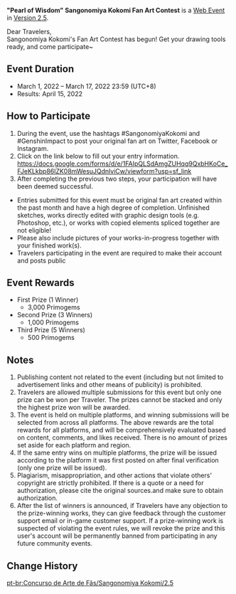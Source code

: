 {{Event
|name              = "Pearl of Wisdom" Sangonomiya Kokomi Fan Art Contest 2022-03-01
|image             = Pearl of Wisdom Sangonomiya Kokomi Fan Art Contest.png
|type              = Web
|type2             = Submission
|time_known        = yes
|time_start        = 2022-03-01 12:00:00
|time_start_offset = GMT+8
|time_end          = 2022-03-17 23:59:59
|time_end_offset   = GMT+8
|link              = https://genshin.hoyoverse.com/en/news/detail/19765
}}
'''"Pearl of Wisdom" Sangonomiya Kokomi Fan Art Contest''' is a [[Web Event]] in [[Version 2.5]].

Dear Travelers,<br />Sangonomiya Kokomi's Fan Art Contest has begun! Get your drawing tools ready, and come participate~

==Event Duration==
* March 1, 2022 – March 17, 2022 23:59 (UTC+8)
* Results: April 15, 2022

==How to Participate==
# During the event, use the hashtags #SangonomiyaKokomi and #GenshinImpact to post your original fan art on Twitter, Facebook or Instagram.
# Click on the link below to fill out your entry information. https://docs.google.com/forms/d/e/1FAIpQLSdAmgZUHqq9QxbHKoCe_FJeKLkbp86lZK08mWesuJQdnlviCw/viewform?usp=sf_link
# After completing the previous two steps, your participation will have been deemed successful.

*Entries submitted for this event must be original fan art created within the past month and have a high degree of completion. Unfinished sketches, works directly edited with graphic design tools (e.g. Photoshop, etc.), or works with copied elements spliced together are not eligible!
*Please also include pictures of your works-in-progress together with your finished work(s).
*Travelers participating in the event are required to make their account and posts public

==Event Rewards==
* First Prize (1 Winner)
** 3,000 Primogems
* Second Prize (3 Winners)
** 1,000 Primogems
* Third Prize (5 Winners)
** 500 Primogems

==Notes==
# Publishing content not related to the event (including but not limited to advertisement links and other means of publicity) is prohibited.
# Travelers are allowed multiple submissions for this event but only one prize can be won per Traveler. The prizes cannot be stacked and only the highest prize won will be awarded.
# The event is held on multiple platforms, and winning submissions will be selected from across all platforms. The above rewards are the total rewards for all platforms, and will be comprehensively evaluated based on content, comments, and likes received. There is no amount of prizes set aside for each platform and region.
# If the same entry wins on multiple platforms, the prize will be issued according to the platform it was first posted on after final verification (only one prize will be issued).
# Plagiarism, misappropriation, and other actions that violate others' copyright are strictly prohibited. If there is a quote or a need for authorization, please cite the original sources.and make sure to obtain authorization.
# After the list of winners is announced, if Travelers have any objection to the prize-winning works, they can give feedback through the customer support email or in-game customer support. If a prize-winning work is suspected of violating the event rules, we will revoke the prize and this user's account will be permanently banned from participating in any future community events.

==Change History==
{{Change History|2.5}}

[[pt-br:Concurso de Arte de Fãs/Sangonomiya Kokomi/2.5]]